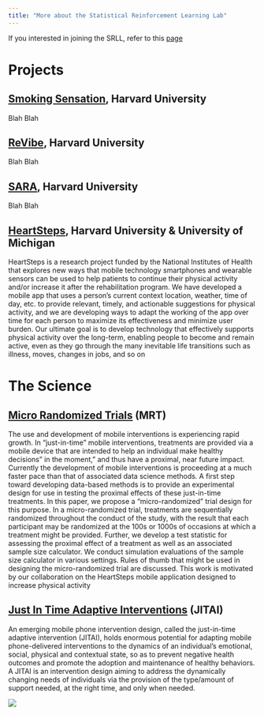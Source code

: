 ```yaml
---
title: "More about the Statistical Reinforcement Learning Lab"
---
```


If you interested in joining the SRLL, refer to this [page](harvard.html)


# Projects


## [Smoking Sensation](), Harvard University
Blah Blah


## [ReVibe](), Harvard University
Blah Blah


## [SARA](), Harvard University
Blah Blah


## [HeartSteps](http://www.heartsteps.net/), Harvard University & University of Michigan
HeartSteps is a research project funded by the National Institutes of Health that explores new ways that mobile technology smartphones and wearable sensors can be used to help patients to continue their physical activity and/or increase it after the rehabilitation program. We have developed a mobile app that uses a person's current context location, weather, time of day, etc. to provide relevant, timely, and actionable suggestions for physical activity, and we are developing ways to adapt the working of the app over time for each person to maximize its effectiveness and minimize user burden. Our ultimate goal is to develop technology that effectively supports physical activity over the long-term, enabling people to become and remain active, even as they go through the many inevitable life transitions such as illness, moves, changes in jobs, and so on


#  The Science


## [Micro Randomized Trials]() (MRT)
The use and development of mobile interventions is experiencing rapid growth. In "just-in-time" mobile interventions, treatments are provided via a mobile device that are intended to help an individual make healthy decisions" in the moment," and thus have a proximal, near future impact. Currently the development of mobile interventions is proceeding at a much faster pace than that of associated data science methods. A first step toward developing data-based methods is to provide an experimental design for use in testing the proximal effects of these just-in-time treatments. In this paper, we propose a "micro-randomized" trial design for this purpose. In a micro-randomized trial, treatments are sequentially randomized throughout the conduct of the study, with the result that each participant may be randomized at the 100s or 1000s of occasions at which a treatment might be provided. Further, we develop a test statistic for assessing the proximal effect of a treatment as well as an associated sample size calculator. We conduct simulation evaluations of the sample size calculator in various settings. Rules of thumb that might be used in designing the micro-randomized trial are discussed. This work is motivated by our collaboration on the HeartSteps mobile application designed to increase physical activity


## [Just In Time Adaptive Interventions]() (JITAI)
An emerging mobile phone intervention design, called the just-in-time adaptive intervention
(JITAI), holds enormous potential for adapting mobile phone-delivered interventions to the dynamics of
an individual’s emotional, social, physical and contextual state, so as to prevent negative health outcomes
and promote the adoption and maintenance of healthy behaviors. A JITAI is an intervention design
aiming to address the dynamically changing needs of individuals via the provision of the type/amount of
support needed, at the right time, and only when needed.


![](SRLLLogo.jpg)